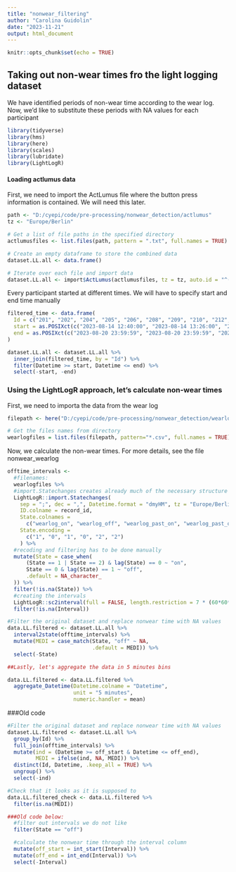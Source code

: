 ---
title: "nonwear_filtering"
author: "Carolina Guidolin"
date: "2023-11-21"
output: html_document
---

```{r setup, include=FALSE}
knitr::opts_chunk$set(echo = TRUE)
```

## Taking out non-wear times fro the light logging dataset 
We have identified periods of non-wear time according to the wear log. Now, we'd like to substitute these periods with NA values for each participant
```{r}
library(tidyverse)
library(hms)
library(here)
library(scales)
library(lubridate)
library(LightLogR)
```


#### Loading actlumus data 
First, we need to import the ActLumus file where the button press information is contained. We will need this later.
```{r}
path <- "D:/cyepi/code/pre-processing/nonwear_detection/actlumus"
tz <- "Europe/Berlin"

# Get a list of file paths in the specified directory
actlumusfiles <- list.files(path, pattern = ".txt", full.names = TRUE)

# Create an empty dataframe to store the combined data
dataset.LL.all <- data.frame()

# Iterate over each file and import data
dataset.LL.all <- import$ActLumus(actlumusfiles, tz = tz, auto.id = "^(\\d{3})")

```

Every participant started at different times. We will have to specify start and end time manually
```{r}
filtered_time <- data.frame(
  Id = c("201", "202", "204", "205", "206", "208", "209", "210", "212", "213", "214", "215", "216", "218", "219", "221", "222", "223", "224", "225", "226", "227", "228", "229", "230", "231"),
  start = as.POSIXct(c("2023-08-14 12:40:00", "2023-08-14 13:26:00", "2023-08-14 14:43:00", "2023-08-28 15:42:00", "2023-08-28 14:16:00", "2023-09-04 12:36:00", "2023-09-04 14:01:00", "2023-09-04 15:20:00", "2023-09-11 13:03:00", "2023-09-11 15:06:00", "2023-09-25 14:56:00", "2023-10-02 11:30:00", "2023-10-02 14:31:00", "2023-10-16 11:18:00", "2023-10-16 12:40:00", "2023-10-23 11:22:00", "2023-10-23 13:10:00", "2023-10-30 11:34:00", "2023-10-30 13:24:00", "2023-10-30 15:05:00", "2023-10-30 16:34:00", "2023-10-30 17:44:00", "2023-11-06 11:02", "2023-11-06 12:34", "2023-11-06 14:02", "2023-11-06 17:12" )),    # Add start times
  end = as.POSIXct(c("2023-08-20 23:59:59", "2023-08-20 23:59:59", "2023-08-20 23:59:59", "2023-09-03 23:59:59", "2023-09-03 23:59:59", "2023-09-10 23:59:59", "2023-09-10 23:59:59", "2023-09-10 23:59:59", "2023-09-17 23:59:59", "2023-09-17 23:59:59", "2023-10-01 23:59:59", "2023-10-08 23:59:59", "2023-10-08 23:59:59", "2023-10-22 23:59:59" , "2023-10-22 23:59:59", "2023-10-29 23:59:59", "2023-10-29 23:59:59", "2023-11-05 23:59:59", "2023-11-05 23:59:59", "2023-11-05 23:59:59", "2023-11-05 23:59:59", "2023-11-05 23:59:59", "2023-11-12 23:59:59", "2023-11-12 23:59:59", "2023-11-12 23:59:59", "2023-11-12 23:59:59"))            # Add end times
)

dataset.LL.all <- dataset.LL.all %>%
  inner_join(filtered_time, by = "Id") %>%
  filter(Datetime >= start, Datetime <= end) %>%
  select(-start, -end)

```


### Using the LightLogR approach, let's calculate non-wear times

First, we need to importa the data from the wear log
```{r}
filepath <- here("D:/cyepi/code/pre-processing/nonwear_detection/wearlog")

# Get the files names from directory
wearlogfiles = list.files(filepath, pattern="*.csv", full.names = TRUE)

```

Now, we calculate the non-wear times. For more details, see the file nonwear_wearlog
```{r pressure, echo=FALSE}
offtime_intervals <- 
  #filenames:
  wearlogfiles %>% 
  #import.Statechanges creates already much of the necessary structure
  LightLogR::import.Statechanges(
    sep = ";", dec = ",", Datetime.format = "dmyHM", tz = "Europe/Berlin", 
    ID.colname = record_id,
    State.colnames = 
      c("wearlog_on", "wearlog_off", "wearlog_past_on", "wearlog_past_off", "wearlog_bed", "wearlog_past_sleep"),
    State.encoding = 
      c("1", "0", "1", "0", "2", "2")
    ) %>% 
  #recoding and filtering has to be done manually
  mutate(State = case_when(
      (State == 1 | State == 2) & lag(State) == 0 ~ "on",
      State == 0 & lag(State) == 1 ~ "off",
      .default = NA_character_
  )) %>% 
  filter(!is.na(State)) %>%
  #creating the intervals
  LightLogR::sc2interval(full = FALSE, length.restriction = 7 * (60*60*24)) %>%
  filter(!is.na(Interval)) 

#Filter the original dataset and replace nonwear time with NA values
data.LL.filtered <- dataset.LL.all %>%
  interval2state(offtime_intervals) %>%
  mutate(MEDI = case_match(State, "off" ~ NA, 
                           .default = MEDI)) %>%
  select(-State)

##Lastly, let's aggregate the data in 5 minutes bins

data.LL.filtered <- data.LL.filtered %>%
  aggregate_Datetime(Datetime.colname = "Datetime",
                     unit = "5 minutes",
                     numeric.handler = mean)

```

###Old code
```{r}
#Filter the original dataset and replace nonwear time with NA values
dataset.LL.filtered <- dataset.LL.all %>%
  group_by(Id) %>%
  full_join(offtime_intervals) %>%
  mutate(ind = (Datetime >= off_start & Datetime <= off_end),
         MEDI = ifelse(ind, NA, MEDI)) %>%
  distinct(Id, Datetime, .keep_all = TRUE) %>%
  ungroup() %>%
  select(-ind)

#Check that it looks as it is supposed to 
data.LL.filtered_check <- data.LL.filtered %>%
  filter(is.na(MEDI))

###Old code below:
  #filter out intervals we do not like
  filter(State == "off") 

  #calculate the nonwear time through the interval column
  mutate(off_start = int_start(Interval)) %>% 
  mutate(off_end = int_end(Interval)) %>%
  select(-Interval)
  
```

